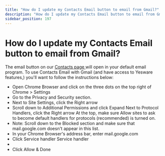 ```yaml
---
title: "How do I update my Contacts Email button to email from Gmail?"
description: "How do I update my Contacts Email button to email from Gmail?"
sidebar_position: 197
---
```


# How do I update my Contacts Email button to email from Gmail?

The email button on our [Contacts page ](https://app.yesware.com/contacts)will open in your default email program. To use Contacts Email with Gmail (and have access to Yesware features,) you'll want to follow the instructions below: 
- Open Chrome Browser and click on the three dots on the top right of Chrome &gt; Settings
- Go to the Privacy and Security section.
- Next to Site Settings, click the Right arrow
- Scroll down to Additional Permissions and click Expand
Next to Protocol Handlers, click the Right arrow
At the top, make sure Allow sites to ask to become default handlers for protocols (recommended) is turned on.
- Note: Scroll down to the Blocked section and make sure that mail.google.com doesn't appear in this list.
- In your Chrome Browser's address bar, enter mail.google.com
- Click Service handler Service handler
- 
- Click Allow &amp; Done